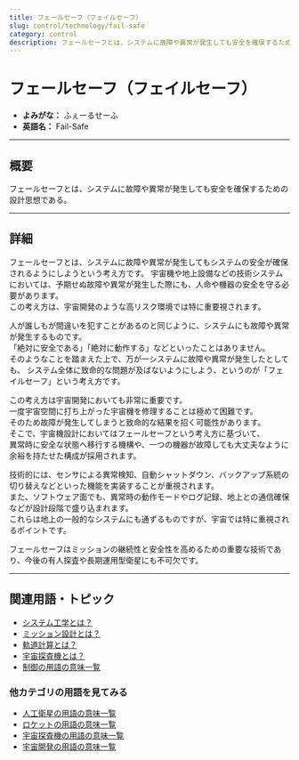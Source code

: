 ```yaml
---
title: フェールセーフ（フェイルセーフ）
slug: control/technology/fail-safe
category: control
description: フェールセーフとは、システムに故障や異常が発生しても安全を確保するための設計思想である。
---
```



<Head>
  <script type="application/ld+json">
    {`{
      "@context": "https://schema.org",
      "@type": "DefinedTerm",
      "name": "フェールセーフ（フェイルセーフ）",
      "inDefinedTermSet": "https://www.space-portal.org",
      "termCode": "control/technology/fail-safe",
      "description": "フェールセーフとは、システムに故障や異常が発生しても安全を確保するための設計思想である。",
      "url": "https://www.space-portal.org/docs/control/technology/fail-safe"
    }`}
  </script>
</Head>

# フェールセーフ（フェイルセーフ）

- **よみがな：** ふぇーるせーふ  
- **英語名：** Fail-Safe  

---

## 概要

フェールセーフとは、システムに故障や異常が発生しても安全を確保するための設計思想である。

---

## 詳細

フェールセーフとは、システムに故障や異常が発生してもシステムの安全が確保されるようにしようという考え方です。
宇宙機や地上設備などの技術システムにおいては、予期せぬ故障や異常が発生した際にも、人命や機器の安全を守る必要があります。  
この考え方は、宇宙開発のような高リスク環境では特に重要視されます。  

人が誰しもが間違いを犯すことがあるのと同じように、システムにも故障や異常が発生するものです。  
「絶対に安全である」「絶対に動作する」などといったことはありません。  
そのようなことを踏まえた上で、万が一システムに故障や異常が発生したとしても、
システム全体に致命的な問題が及ばないようにしよう、というのが「フェイルセーフ」という考え方です。  

この考え方は宇宙開発においても非常に重要です。  
一度宇宙空間に打ち上がった宇宙機を修理することは極めて困難です。  
そのため故障が発生してしまうと致命的な結果を招く可能性があります。  
そこで、宇宙機設計においてはフェールセーフという考え方に基づいて、  
異常時に安全な状態へ移行する機構や、一つの機器が故障しても大丈夫なように余裕を持たせた構成が採用されます。  

技術的には、センサによる異常検知、自動シャットダウン、バックアップ系統の切り替えなどといった機能を実装することが重視されます。  
また、ソフトウェア面でも、異常時の動作モードやログ記録、地上との通信確保などが設計段階で盛り込まれます。  
これらは地上の一般的なシステムにも通ずるものですが、宇宙では特に重視されるポイントです。  

フェールセーフはミッションの継続性と安全性を高めるための重要な技術であり、今後の有人探査や長期運用型衛星にも不可欠です。

---

## 関連用語・トピック

- [システム工学とは？](/control/system-engineering)
- [ミッション設計とは？](/control/mission-design)
- [軌道計算とは？](/orbit/operation/orbit-calculation)
- [宇宙探査機とは？](/explorer/space-probe)
- [制御の用語の意味一覧](/category/control)

### 他カテゴリの用語を見てみる
- [人工衛星の用語の意味一覧](/category/satellite)
- [ロケットの用語の意味一覧](/category/rocket)
- [宇宙探査機の用語の意味一覧](/category/explorer)
- [宇宙開発の用語の意味一覧](/category/glossary)
